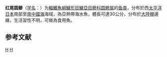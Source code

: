 {{Speciesbox 
| taxon = Decapterus akaadsi
| status = NE
| status_system = IUCN3.1
| authority = (Abe, 1958)
| synonyms = *''Decapterus kurroides akaadsi'', Abe, 1958<ref>Bailly, N. (2014). Decapterus akaadsi Abe, 1958. In: Froese, R. and D. Pauly. Editors. (2014) FishBase. Accessed through: World Register of Marine Species at http://www.marinespecies.org/aphia.php?p=taxdetails&id=273276 on 2014-09-12</ref>
}}

'''红尾圆鲹'''（[[学名|学名]]：{{lang|la|''Decapterus akaadsi''}}）为[[輻鰭魚綱|輻鰭魚綱]][[鱸形目|鱸形目]][[鱸亞目|鱸亞目]][[鲹科|鲹科]][[圆鲹属|圆鲹属]]的[[鱼类|鱼类]]，分布於西[[太平洋|太平洋]][[日本|日本]]南部至[[南中國海|南中國海]]海域，為亞熱帶海水魚，體長可達30公分，分布於[[大陸棚|大陸棚]]邊緣，生活習性不明，可做為食用魚。

== 参考文献 ==
{{Reflist}}
{{Taxonbar}}

[[Category:食用魚|H]]
[[Category:圆鲹属|H]]